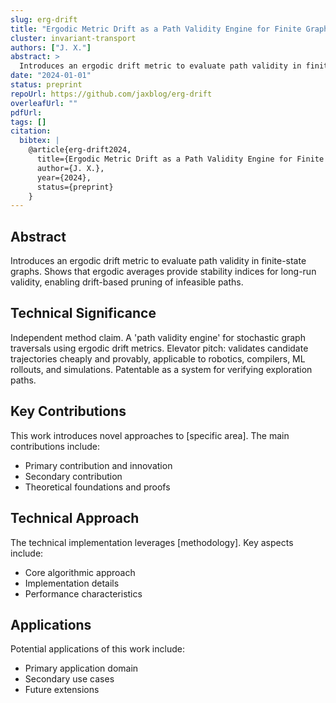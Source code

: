 ```yaml
---
slug: erg-drift
title: "Ergodic Metric Drift as a Path Validity Engine for Finite Graphs"
cluster: invariant-transport
authors: ["J. X."]
abstract: >
  Introduces an ergodic drift metric to evaluate path validity in finite-state graphs. Shows that ergodic averages provide stability indices for long-run validity, enabling drift-based pruning of infeasible paths.
date: "2024-01-01"
status: preprint
repoUrl: https://github.com/jaxblog/erg-drift
overleafUrl: ""
pdfUrl: 
tags: []
citation:
  bibtex: |
    @article{erg-drift2024,
      title={Ergodic Metric Drift as a Path Validity Engine for Finite Graphs},
      author={J. X.},
      year={2024},
      status={preprint}
    }
---
```


## Abstract

Introduces an ergodic drift metric to evaluate path validity in finite-state graphs. Shows that ergodic averages provide stability indices for long-run validity, enabling drift-based pruning of infeasible paths.

## Technical Significance

Independent method claim. A 'path validity engine' for stochastic graph traversals using ergodic drift metrics. Elevator pitch: validates candidate trajectories cheaply and provably, applicable to robotics, compilers, ML rollouts, and simulations. Patentable as a system for verifying exploration paths.

## Key Contributions

This work introduces novel approaches to [specific area]. The main contributions include:

- Primary contribution and innovation
- Secondary contribution  
- Theoretical foundations and proofs

## Technical Approach

The technical implementation leverages [methodology]. Key aspects include:

- Core algorithmic approach
- Implementation details
- Performance characteristics

## Applications

Potential applications of this work include:

- Primary application domain
- Secondary use cases
- Future extensions
